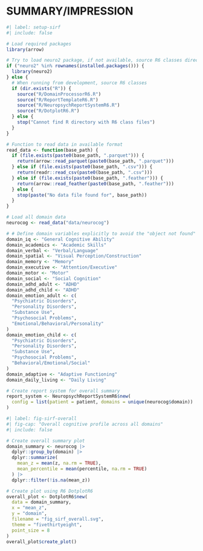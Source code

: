 # SUMMARY/IMPRESSION {#sec-sirf}

```r
#| label: setup-sirf
#| include: false

# Load required packages
library(arrow)

# Try to load neuro2 package, if not available, source R6 classes directly
if ("neuro2" %in% rownames(installed.packages())) {
  library(neuro2)
} else {
  # When running from development, source R6 classes
  if (dir.exists("R")) {
    source("R/DomainProcessorR6.R")
    source("R/ReportTemplateR6.R")
    source("R/NeuropsychReportSystemR6.R")
    source("R/DotplotR6.R")
  } else {
    stop("Cannot find R directory with R6 class files")
  }
}

# Function to read data in available format
read_data <- function(base_path) {
  if (file.exists(paste0(base_path, ".parquet"))) {
    return(arrow::read_parquet(paste0(base_path, ".parquet")))
  } else if (file.exists(paste0(base_path, ".csv"))) {
    return(readr::read_csv(paste0(base_path, ".csv")))
  } else if (file.exists(paste0(base_path, ".feather"))) {
    return(arrow::read_feather(paste0(base_path, ".feather")))
  } else {
    stop(paste("No data file found for", base_path))
  }
}

# Load all domain data
neurocog <- read_data("data/neurocog")

# # Define domain variables explicitly to avoid the "object not found" error
domain_iq <- "General Cognitive Ability"
domain_academics <- "Academic Skills"
domain_verbal <- "Verbal/Language"
domain_spatial <- "Visual Perception/Construction"
domain_memory <- "Memory"
domain_executive <- "Attention/Executive"
domain_motor <- "Motor"
domain_social <- "Social Cognition"
domain_adhd_adult <- "ADHD"
domain_adhd_child <- "ADHD"
domain_emotion_adult <- c(
  "Psychiatric Disorders",
  "Personality Disorders",
  "Substance Use",
  "Psychosocial Problems",
  "Emotional/Behavioral/Personality"
)
domain_emotion_child <- c(
  "Psychiatric Disorders",
  "Personality Disorders",
  "Substance Use",
  "Psychosocial Problems",
  "Behavioral/Emotional/Social"
)
domain_adaptive <- "Adaptive Functioning"
domain_daily_living <- "Daily Living"

# Create report system for overall summary
report_system <- NeuropsychReportSystemR6$new(
  config = list(patient = patient, domains = unique(neurocog$domain))
)
```

```r
#| label: fig-sirf-overall
#| fig-cap: "Overall cognitive profile across all domains"
#| include: false

# Create overall summary plot
domain_summary <- neurocog |>
  dplyr::group_by(domain) |>
  dplyr::summarize(
    mean_z = mean(z, na.rm = TRUE),
    mean_percentile = mean(percentile, na.rm = TRUE)
  ) |>
  dplyr::filter(!is.na(mean_z))

# Create plot using R6 DotplotR6
overall_plot <- DotplotR6$new(
  data = domain_summary,
  x = "mean_z",
  y = "domain",
  filename = "fig_sirf_overall.svg",
  theme = "fivethirtyeight",
  point_size = 8
)
overall_plot$create_plot()
```

```{=typst}
#let domain(file_fig) = {
  let font = (font: "Roboto Slab", size: 0.7em)
  set text(..font)
  figure(
    [#image(file_fig, width: 85%)],
    placement: none,
    caption: figure.caption(
      position: bottom,
      [Overall neurocognitive function subdomain plots of the patient's strengths and weaknesses. _Note:_ _z_-scores have a mean of 0 and a standard deviation of 1.],
    ),
    kind: "image",
    supplement: [Figure],
    gap: 0.5em,
  )
}

#let file_fig = "fig_sirf_overall.svg"
#domain(file_fig)
```
